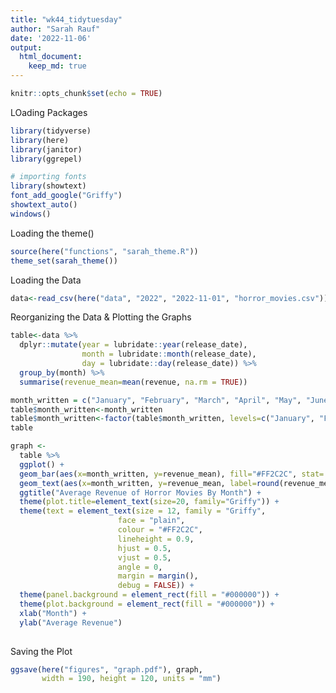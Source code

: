 ```yaml
---
title: "wk44_tidytuesday"
author: "Sarah Rauf"
date: '2022-11-06'
output: 
  html_document:
    keep_md: true
---
```


```r
knitr::opts_chunk$set(echo = TRUE)
```

LOading Packages
```r
library(tidyverse)
library(here)
library(janitor)
library(ggrepel)

# importing fonts
library(showtext)
font_add_google("Griffy")
showtext_auto()
windows()
```

Loading the theme()
```r
source(here("functions", "sarah_theme.R"))
theme_set(sarah_theme())
```

Loading the Data
```r
data<-read_csv(here("data", "2022", "2022-11-01", "horror_movies.csv"))
```

Reorganizing the Data & Plotting the Graphs
```r
table<-data %>% 
  dplyr::mutate(year = lubridate::year(release_date),
                month = lubridate::month(release_date), 
                day = lubridate::day(release_date)) %>% 
  group_by(month) %>%
  summarise(revenue_mean=mean(revenue, na.rm = TRUE)) 

month_written = c("January", "February", "March", "April", "May", "June", "July", "August", "September", "October", "November", "December")
table$month_written<-month_written
table$month_written<-factor(table$month_written, levels=c("January", "February", "March", "April", "May", "June", "July", "August", "September", "October", "November", "December"))
table

graph <-
  table %>% 
  ggplot() + 
  geom_bar(aes(x=month_written, y=revenue_mean), fill="#FF2C2C", stat='identity') + 
  geom_text(aes(x=month_written, y=revenue_mean, label=round(revenue_mean)), vjust=-0.3, color="white", size=3) + 
  ggtitle("Average Revenue of Horror Movies By Month") +
  theme(plot.title=element_text(size=20, family="Griffy")) + 
  theme(text = element_text(size = 12, family = "Griffy", 
                        face = "plain", 
                        colour = "#FF2C2C", 
                        lineheight = 0.9, 
                        hjust = 0.5, 
                        vjust = 0.5, 
                        angle = 0, 
                        margin = margin(), 
                        debug = FALSE)) +
  theme(panel.background = element_rect(fill = "#000000")) +
  theme(plot.background = element_rect(fill = "#000000")) +
  xlab("Month") + 
  ylab("Average Revenue")
  
```

Saving the Plot
```r
ggsave(here("figures", "graph.pdf"), graph,
       width = 190, height = 120, units = "mm")
```

